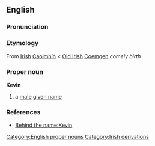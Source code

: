 == English ==
=== Pronunciation ===
{{IPA|[&#712;k&#603;v&#618;n]}}

=== Etymology ===
From [[Irish]] [[Caoimhín]] < [[Old Irish]] [[Coemgen]] ''comely birth''

=== Proper noun ===
'''Kevin'''
# a [[male]] [[given name]]

=== References ===
* [http://www.behindthename.com/php/view.php?name=kevin Behind the name:Kevin]

[[Category:English proper nouns]]
[[Category:Irish derivations]]